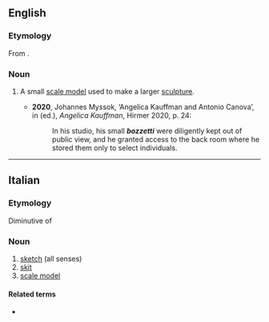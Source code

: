 ==English==
===Etymology===
From {{der|en|it|bozzetto}}.

===Noun===
{{en-noun|bozzetti}}

# {{lb|en|arts}} A small [[scale model]] used to make a larger [[sculpture]].
#*'''2020''', Johannes Myssok, ‘Angelica Kauffman and Antonio Canova’, in {{w|Bettina Baumgärtel}} (ed.), ''Angelica Kauffman'', Hirmer 2020, p. 24:
#*:In his studio, his small '''''bozzetti''''' were diligently kept out of public view, and he granted access to the back room where he stored them only to select individuals.

----

==Italian==
===Etymology===
Diminutive of {{m|it|bozzo}}
===Noun===
{{it-noun|m}}

# [[sketch]] (all senses)
# [[skit]]
# [[scale model]]

====Related terms====
* {{l|it|bozzettista}}